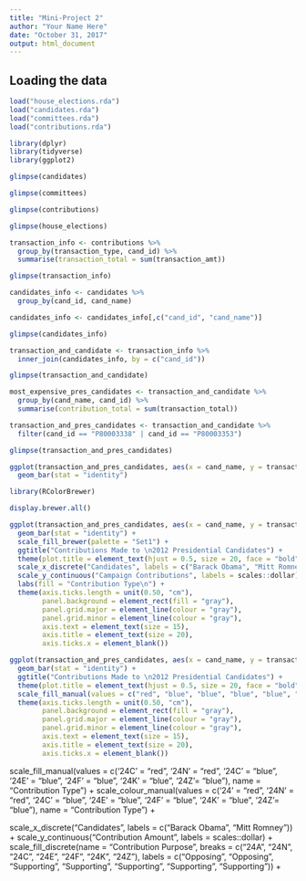 ```yaml
---
title: "Mini-Project 2"
author: "Your Name Here"
date: "October 31, 2017"
output: html_document
---
```



## Loading the data


```r
load("house_elections.rda")
load("candidates.rda")
load("committees.rda")
load("contributions.rda")
```


```r
library(dplyr)
library(tidyverse)
library(ggplot2)
```

```r
glimpse(candidates)
```

```r
glimpse(committees)
```

```r
glimpse(contributions)
```

```r
glimpse(house_elections)
```


```r
transaction_info <- contributions %>%
  group_by(transaction_type, cand_id) %>%
  summarise(transaction_total = sum(transaction_amt))

glimpse(transaction_info)
```



```r
candidates_info <- candidates %>%
  group_by(cand_id, cand_name)

candidates_info <- candidates_info[,c("cand_id", "cand_name")]

glimpse(candidates_info)
```

```r
transaction_and_candidate <- transaction_info %>%
  inner_join(candidates_info, by = c("cand_id"))

glimpse(transaction_and_candidate)
```

```r
most_expensive_pres_candidates <- transaction_and_candidate %>%
  group_by(cand_name, cand_id) %>%
  summarise(contribution_total = sum(transaction_total))
```

```r
transaction_and_pres_candidates <- transaction_and_candidate %>%
  filter(cand_id == "P80003338" | cand_id == "P80003353")

glimpse(transaction_and_pres_candidates)
```

```r
ggplot(transaction_and_pres_candidates, aes(x = cand_name, y = transaction_total, fill = transaction_type)) +
  geom_bar(stat = "identity")
```

```r
library(RColorBrewer)

display.brewer.all()
```

```r
ggplot(transaction_and_pres_candidates, aes(x = cand_name, y = transaction_total, fill = transaction_type)) +
  geom_bar(stat = "identity") +
  scale_fill_brewer(palette = "Set1") +
  ggtitle("Contributions Made to \n2012 Presidential Candidates") +
  theme(plot.title = element_text(hjust = 0.5, size = 20, face = "bold")) +
  scale_x_discrete("Candidates", labels = c("Barack Obama", "Mitt Romney")) + 
  scale_y_continuous("Campaign Contributions", labels = scales::dollar) +
  labs(fill = "Contribution Type\n") +
  theme(axis.ticks.length = unit(0.50, "cm"),
        panel.background = element_rect(fill = "gray"),
        panel.grid.major = element_line(colour = "gray"),
        panel.grid.minor = element_line(colour = "gray"),
        axis.text = element_text(size = 15),
        axis.title = element_text(size = 20), 
        axis.ticks.x = element_blank())
```

```r
ggplot(transaction_and_pres_candidates, aes(x = cand_name, y = transaction_total, fill = transaction_type)) +
  geom_bar(stat = "identity") +
  ggtitle("Contributions Made to \n2012 Presidential Candidates") +
  theme(plot.title = element_text(hjust = 0.5, size = 20, face = "bold")) +
  scale_fill_manual(values = c("red", "blue", "blue", "blue", "blue", "red", "blue")) +
  theme(axis.ticks.length = unit(0.50, "cm"),
        panel.background = element_rect(fill = "gray"),
        panel.grid.major = element_line(colour = "gray"),
        panel.grid.minor = element_line(colour = "gray"),
        axis.text = element_text(size = 15),
        axis.title = element_text(size = 20), 
        axis.ticks.x = element_blank())
```


scale_fill_manual(values = c('24C' = "red", '24N' = "red", '24C' = "blue", '24E' = "blue", '24F' = "blue", '24K' = "blue", '24Z'= "blue"), name = "Contribution Type") +
  scale_colour_manual(values = c('24' = "red", '24N' = "red", '24C' = "blue", '24E' = "blue", '24F' = "blue", '24K' = "blue", '24Z'= "blue"), name = "Contribution Type") +
  
  
  
scale_x_discrete("Candidates", labels = c("Barack Obama", "Mitt Romney")) + 
  scale_y_continuous("Contribution Amount", labels = scales::dollar) +
  scale_fill_discrete(name = "Contribution Purpose\n",
                      breaks = c("24A", "24N", "24C", "24E", "24F", "24K", "24Z"),
                      labels = c("Opposing", "Opposing", "Supporting", "Supporting", "Supporting", "Supporting", "Supporting")) +
